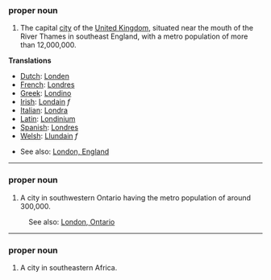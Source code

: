 ===proper noun===

#The capital [[city]] of the [[United Kingdom]], situated near the mouth of the River Thames in southeast England, with a metro population of more than 12,000,000.

'''Translations'''

*[[Dutch]]: [[Londen]]
*[[French]]: [[Londres]]
*[[Greek]]: [[Londino]]
*[[Irish]]: [[Londain]] ''f''
*[[Italian]]: [[Londra]]
*[[Latin]]: [[Londinium]]
*[[Spanish]]: [[Londres]]
*[[Welsh]]: [[Llundain]] ''f''

*See also: [[en:London, England|London, England]]

----

===proper noun===

#A city in southwestern Ontario having the metro population of around 300,000.

:See also: [[en:London, Ontario|London, Ontario]]

----

===proper noun===

#A city in southeastern Africa.